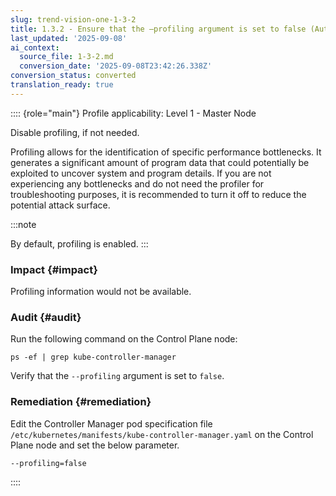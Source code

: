 ```yaml
---
slug: trend-vision-one-1-3-2
title: 1.3.2 - Ensure that the –profiling argument is set to false (Automated)
last_updated: '2025-09-08'
ai_context:
  source_file: 1-3-2.md
  conversion_date: '2025-09-08T23:42:26.338Z'
conversion_status: converted
translation_ready: true
---
```


:::: {role="main"}
Profile applicability: Level 1 - Master Node

Disable profiling, if not needed.

Profiling allows for the identification of specific performance bottlenecks. It generates a significant amount of program data that could potentially be exploited to uncover system and program details. If you are not experiencing any bottlenecks and do not need the profiler for troubleshooting purposes, it is recommended to turn it off to reduce the potential attack surface.

:::note

By default, profiling is enabled.
:::

### Impact {#impact}

Profiling information would not be available.

### Audit {#audit}

Run the following command on the Control Plane node:

``` codeblock
ps -ef | grep kube-controller-manager
```

Verify that the `--profiling` argument is set to `false`.

### Remediation {#remediation}

Edit the Controller Manager pod specification file `/etc/kubernetes/manifests/kube-controller-manager.yaml` on the Control Plane node and set the below parameter.

``` codeblock
--profiling=false
```
::::
